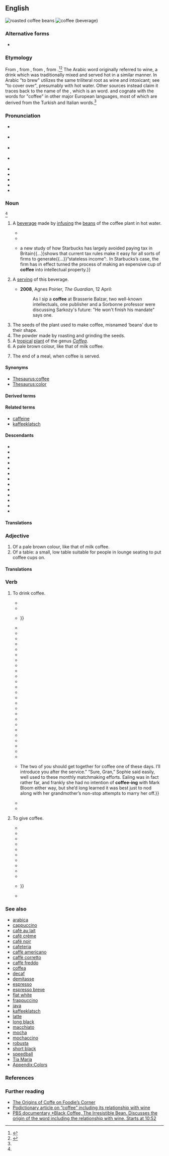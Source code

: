 {{also|coffée}}
==English==
{{wikipedia}}
[[Image:Roasted coffee beans.jpg|thumb|roasted coffee beans]]
[[Image:A small cup of coffee.JPG|thumb|coffee (beverage)]]

===Alternative forms===
* {{alter|en|coffée||rare}}

===Etymology===
From {{bor|en|nl|koffie|t=coffee}}, from {{der|en|it|caffè|t=coffee}}, from {{der|en|ota|قهوه|tr=kahve||coffee}}, from {{der|en|ar|قَهْوَة||coffee, a brew}}.<ref name="OnlineED">{{R:Online Etymology Dictionary|entry=coffee}}</ref><ref name="OxfordED">{{R:OED Online|entry=coffee|pos=n|id=35784|date=June 2021}}</ref> The Arabic word originally referred to wine, a drink which was traditionally mixed and served hot in a similar manner. In Arabic "to brew" utilizes the same triliteral root as wine and intoxicant; see {{ar-root|خ|م|ر|nocat=1}} "to cover over", presumably with hot water. Other sources instead claim it traces back to the name of the {{w|Kingdom of Kaffa|Kaffa region of Ethiopia}}, which is an {{der|en|omv}} word. {{doublet|en|café|caffè}} and cognate with the words for "coffee" in other major European languages, most of which are derived from the Turkish and Italian words.<ref name="OxfordED"/>
{{root|en|ar|ق ه ي}}

===Pronunciation===
* {{a|RP}} {{IPA|en|/ˈkɒ.fi/}}
* {{a|Conservative RP|dated}} {{IPA|en|/ˈkɔː.fɪ/}}
* {{a|GA}} {{IPA|en|/ˈkɔ.fi/}}
* {{a|cot-caught|Canada}} {{IPA|en|/ˈkɑ.fi/}}
* {{homophones|en|coughy}}
* {{rhymes|en|ɒfi|ɔːfi|s1=2}}
* {{audio|en|En-uk-coffee.ogg|Audio (UK)}}
* {{audio|en|en-us-coffee.ogg|Audio (US)}}
* {{hyphenation|en|cof|fee}}

===Noun===
{{en-noun|~}} {{defdate|from 1598}} <ref name="OxfordED"/>

# {{lb|en|uncountable}} A [[beverage]] made by [[infuse|infusing]] the [[bean]]s of the coffee plant in hot water.
#* {{RQ:Burton Melancholy|part=II|section=5|member=1|subsection=v|passage=The Turks have a drink called '''coffa''' (for they use no wine), so named of a berry as black as soot, and as bitter{{nb...}}, which they sip still of, and sup as warm as they can suffer{{nb...}}.}}
#* {{RQ:Chambers Younger Set|IV|passage="He was here," observed Drina composedly, "and father was angry with him." ¶ "What?" exclaimed Eileen. "When?" ¶ "This morning, before father went downtown." ¶ Both Selwyn and Lansing cut in coolly, dismissing the matter with a careless word or two; and '''coffee''' was served&mdash;cambric tea in Drina's case.}}
#* {{quote-journal|en|date=2013-06-22|volume=407|issue=8841|page=68|magazine={{w|The Economist}}
|title=[http://www.economist.com/news/finance-and-economics/21579860-g8-pledges-tackle-three-ts-t-time T time]
|passage={{...}}a new study of how Starbucks has largely avoided paying tax in Britain{{...}}shows that current tax rules make it easy for all sorts of firms to generate{{...}}“stateless income”:{{nb...}}. In Starbucks’s case, the firm has in effect turned the process of making an expensive cup of '''coffee''' into intellectual property.}}
# {{lb|en|countable}} A [[serving]] of this beverage.
#* '''2008''', Agnes Poirier, ''The Guardian'', 12 April:
#*: As I sip a '''coffee''' at Brasserie Balzar, two well-known intellectuals, one publisher and a Sorbonne professor were discussing Sarkozy's future: "He won't finish his mandate" says one.
# The seeds of the plant used to make coffee, misnamed ‘beans’ due to their shape.
# The powder made by roasting and grinding the seeds.
# A [[tropical]] [[plant]] of the genus ''[[Coffea]]''.
# A pale brown colour, like that of milk coffee.
#: {{color panel|6F4E37}}
# The end of a meal, when coffee is served.
#: {{ux|en|He did not stay for '''coffee'''.}}

====Synonyms====
* [[Thesaurus:coffee]]
* [[Thesaurus:color]]

====Derived terms====
{{col4|en
|black coffee
|coffee and cake
|coffee bag
|coffee bar
|coffee bean
|coffee break
|coffee cake
|coffee cup
|coffee essence
|coffee grinder
|coffee klatch
|coffee machine
|coffee maker
|coffee mill
|coffee morning
|coffee pod
|coffee pot
|coffee room
|coffee royal
|coffee rust
|coffee senna
|coffee shop
|coffee spoon
|coffee table
|coffee table book
|coffee talk
|coffeehouse
|coffeetini
|coffee tree
|dalgona coffee
|drip coffee
|filter coffee
|Gaelic coffee
|iced coffee
|instant coffee
|Irish coffee
|Kentucky coffeetree
|power coffee
|that and a nickel will buy you a cup of coffee
|Turkish coffee
|wake up and smell the coffee
|chicory coffee|civet coffee|coffee and cakes|coffee au lait|coffee berry|coffee bowl|coffee bush|coffee cabinet|coffee culture|coffee extract|coffee glass|coffee ground|coffee ground vomiting|coffee ground vomitus|coffee grounds|coffee house|coffee klatsch|coffee leaf rust|coffee liqueur|coffee making|coffee milk|coffee money|coffee palace|coffee pause|coffee plunger|coffee potful|coffee roll|coffee-and|coffee-cup|coffee-glass|coffee-house|coffee-kettle|coffee-mill|coffee-pot|coffee-potful|coffee-table book|cold brew coffee|cowboy coffee|cup of coffee|dandelion coffee|French coffee|power coffee|regular coffee|Scotch coffee|suspended coffee|that and a dollar will get you a cup of coffee|that and twenty-five cents will get you a cup of coffee|third-wave coffee|variegated coffee bug|white coffee}}

====Related terms====
* [[caffeine]]
* [[kaffeeklatsch]]

====Descendants====
{{desc-top}}
* {{desc|tpi|kopi}}
* {{desctree|bor=1|my|ကော်ဖီ}}
* {{desc|bor=1|mnw|ကဝ်ဖှဳ}}
* {{desc|bor=1|gu|કૉફી}}
* {{desc|bor=1|ha|kṑfī}}
* {{desctree|bor=1|hi|कॉफ़ी}}
* {{desc|bor=on|ko|커피}}
* {{desc|sks|kopi|bor=1}}
* {{desc|mr|काफी|bor=1}}
* {{desc|bor=1|mh|ko̧pe}}
* {{desc|bor=1|nv|gohwééh}}
* {{desc|bor=1|gd|cofaidh}}
* {{desc|cy|bor=1|coffi}}
{{desc-bottom}}

====Translations====
{{see translation subpage|Noun}}

===Adjective===
{{en-adj|-}}

# Of a pale brown colour, like that of milk coffee.
# Of a table: a small, low table suitable for people in lounge seating to put coffee cups on.

====Translations====
{{see translation subpage|Adjective}}

===Verb===
{{en-verb|pres_ptc2=coffee-ing|past2=coffee'd|past3=coffee-ed}}

# {{lb|en|intransitive}} To drink coffee.
#* {{quote-book|en|year=1839|author=Thomas Chandler Haliburton|title=The Clockmaker|passage=I rushed into my cabin, '''coffeed''', wined, and went to bed sobbing.}}
#* {{quote-book|en|editor={{w|Clement Kinloch-Cooke}}|title=A Memoir of Her Royal Highness Princess Mary Adelaide, Duchess of Teck: Based on Her Private Diaries and Letters|year=1900|page=224|passage=In the afternoon with Hilda and suite in three ''Einspänner'' to just beyond Pontresina; we got out and crossed the bridge over the Bernina to Sans Souci Café, where we '''''coffee''’''d'''''.}}
#* {{quote-journal|en|journal=Pearson’s Magazine|year=1912|page=225|passage=We had '''coffee’d''' with the scoundrel{{...}}}}
#* {{quote-journal|en|author=Ellen Snebley|title=Teapot Tattle|journal=Santa Ana Journal|volume=1|issue=52|location=Santa Ana, Calif.|date=29 June 1935|page=eight|pageurl=https://archive.org/details/csta_000052/page/n7/mode/1up|passage=Mr. and Mrs. Ted Craig (he{{sic}} speaker of the assembly) emerging from a popular drive-in after having sandwiched and '''coffeed''' .&nbsp;.&nbsp;.}}
#* {{quote-book|en|editor=Ralph Straus|title=Sala: The Portrait of an Eminent Victorian|year=1942|page=228|passage=When Sala sits for Lambeth, then what can’t the House discuss? / He has '''coffee’d''' with the Moslem, he has tea’d it with the Russ; / He can analyze the natives from Granada to New York; / He has tasted pumpkin squashes! he can speak the tongue of Cork.}}
#* {{quote-book|en|title=Journal of François Mignon|date=24 January 1956|page=7794|passage=I '''coffee-ed''' with your girl friend this morning, her daughter having long since gone to town to make some final arrangements about a Catholic Daughters' frolic for tonight.}}
#* {{quote-book|en|author=Thea Astley|authorlink=Thea Astley|title={{w|The Slow Natives}}|year=1965|page=196|passage=He '''coffeed''' and sandwiched along the highway.}}
#* {{quote-journal|en|journal=Western Fisheries|year=1969|page=51|passage=A while back while '''coffee-ing''' with friends, the men were discussing new water tanks, the different makes, costs, etc.}}
#* {{quote-journal|en|journal=Audience|year=1972|page=80|passage=It embarrassed Glover that when his wife '''coffee’d''' with a neighbor in the kitchen she had to leave the oven going with the door open to keep the place livable.}}
#* {{quote-book|en|title=Experiences in Rural Mental Health: Developing Citizen Participation|year=1973|page=25|passage=We sat and '''coffee’d''' with people in the living room.}}
#* {{quote-book|en|author=William Goldman|authorlink=William Goldman|title=[[w:Magic (novel)|Magic]]|location=New York, N.Y.|publisher=Delacorte Press|year=1976|page=10|isbn=0-440-05159-2|passage=“Can I at least make you some coffee?” “I’m not in the habit of '''coffee-ing''' with strange women.”}}
#* {{quote-journal|en|journal=Telephone Engineer & Management|year=1976|page=56|passage=Jack Herington “'''coffee-d'''” with delegates on Wednesday morning.}}
#* {{quote-book|en|author=Robert H. Morneau|author2=Robert R. Rockwell|title=Sex, Motivation, and the Criminal Offender|year=1980|page=136|passage=She took care of a modest house, “'''coffee’d'''” with her neighbors while the husband slept late in the mornings.}}
#* {{quote-book|en|author=Daisy Hepburn|chapter=The Farmer|title=Lead, Follow Or Get Out of the Way!|location=Ventura, Calif.|publisher=Regal Books|year=1982|page=98|pageurl=https://archive.org/details/leadfolloworgeto00hep_co8/page/98/mode/1up|passage=While watching television or '''coffee-ing''' with a neighbor tape all your wonderful stuff onto 8½-by-11-inch sheets of paper.}}
#* {{quote-journal|en|journal=Horseless Carriage Gazette|year=1983|page=14|passage=We '''coffee’d''' in a park, we found a stream and pond for lunch and for Mike Roberts to shoot Stanley’s siphoning water and sort of bumped and lazed along on roads with Brete Hart and Mark Twain names.}}
#* {{quote-book|en|author=Rachel Cohn|authorlink=Rachel Cohn|title=[[w:Gingerbread (Cohn novel)|Gingerbread]]|publisher=[[w:Simon & Schuster|Simon & Schuster Books for Young Readers]]|year=2002|pages=64–65|isbn=0-689-84337-2|passage=“At least my parents stick around!” I said back as I paced. I instantly regretted my comeback but that’s the thing about unkind words: You can try to undo the damage, but (a) it’s hard when you’re all '''coffee-ed''' up, and (b) you can’t take it back, ever.}}
#* {{quote-book|en|author=Larry Baker|title=Athens, America|publisher=First Coast Books|year=2005|page=252|isbn=0-9755724-0-7|passage=They had been at the HyVee deli that night, '''coffee’ed''' up and continuing a late night discussion of angels on the heads of pins, or whatever Episcopalians discuss, three wise men who had walked out of the HyVee to enjoy the warm September air,{{nb...}}.}}
#* {{quote-book|en|author=Rebecca Schoenkopf|title=Commie Girl in the OC|location=London; New York|publisher=Verso|year=2008|pages=11–12|isbn=9781844672585|passage=The country club where we '''coffee’d''' was hushed, even desolate on a rainy morning—the dark woods you would expect, the sweet selection of teas.}}
#* {{quote-book|en|author=Jeff Collignon|title=The Glass Eye of Hell|year=2010|page=160|isbn=978-0-557-31841-4|passage=Stopped at a 7/eleven, '''coffee-ed''' up, washed down four dex, hit the Interstate.}}
#* {{quote-book|en|year=2010|author=Patrick Day|title=Too Late in the Afternoon: One Man's Triumph Over Depression|passage=It was exactly 11 a.m. We had been '''coffeeing''' for one hour, and our coffee cups were empty.}}
#* {{quote-book|en|author=N.S. David|title=TLC (Tranquility Logistics Corporation)|publisher={{w|AuthorHouse}}|year=2010|page=31|isbn=978-1-4520-5105-5|passage=Very little was spoken as they '''coffee-ed''' up and she cut the peppers.}}
#* {{quote-book|en|author=Terrence Douglas|chapter=Dead Princess|title=Does a Footstep Linger?|location=Bloomington, Ind.|publisher=[[w:iUniverse|iUniverse, Inc.]]|year=2011|page=55|isbn=978-1-4620-3852-7|passage=Woke to Ravel’s ''Pavane For Dead Princess'', / '''Coffee-ed''' with Simone’s ''I Get Along Without You Very Well'' – of course I do.}}
#* {{quote-book|en|author=Kat Meads|title=2:12 a.m.|location=Nacogdoches, Tex.|publisher={{w|Stephen F. Austin State University}} Press|year=2013|page=65|passage=I, myself, have been awake since three, dressed since four, '''coffee-ed''' up since five.}}
#* {{quote-book|en|author=Bett Taylor|chapter=The Operation|title=Coffee Breaks, Short Stories and Poems|publisher={{w|Xlibris}}|year=2013|page=113|isbn=978-1-4836-0761-0|passage=“Hi! Didn’t think you would be '''coffee-ing''' again. Out and about so soon after your op?”}}
#* {{quote-book|en|author=Johnny D. Boggs|title=Hard Winter: A Western Story|publisher={{w|Skyhorse Publishing}}|year=2013|passage=Well, one morning after I had '''coffee-ed''' up and went to fork hay into the corrals, I spied a rider.}}
#* {{quote-book|en|author=Wednesday Martin|authorlink=Wednesday Martin|chapter=Introduction|title=Primates of Park Avenue: A Memoir|publisher={{w|Simon & Schuster}}|year=2015|page=8|passage=From my base camp, I went to Mommy & Me groups, applied to exclusive music classes, wrangled with nannies, '''coffee’d''' with other mothers, and “auditioned” at preschools, for my firstborn son and then his little brother.}}
#* {{quote-book|en|author=Doug Jordan|title=The Maxim Chronicles: A Year with a Champion Poodle|publisher=AFS Publishing|year=2016|page=181|isbn=978-1-365-20018-2|passage=Madelyn was awake around 6:30 but she was only six months old and had not yet developed pre-Christmas excitement; Michael got her changed and bottled up (and himself '''coffee-ed''' up) well before anybody else stirred.}}
#* {{quote-book|en|author=Melanie Dimmitt|title=Special: Antidotes to the Obsessions That Come with a Child’s Disability|publisher=Ventura Press|year=2019|isbn=978-1-920727-33-8|passage=‘Especially when it’s something you can’t change, looking to where someone else is and trying to compare is only going to make you feel that sense of crushing disappointment, or feeling like you’re so far away from what you would have ideally wanted,’ says Cassie Mendoza-Jones, the kinesiologist we '''coffee’d''' with in Chapter 7.}}
#* {{quote-book|en|author=Rebecca Crowley|title=Off the Record|series=The London Phoenix Series|publisher=Tule Publishing|year=2020|isbn=978-1-951190-81-1|passage=“{{...|nospace=1}}The two of you should get together for coffee one of these days. I’ll introduce you after the service.” “Sure, Gran,” Sophie said easily, well used to these monthly matchmaking efforts. Ealing was in fact rather far, and frankly she had no intention of '''coffee-ing''' with Mark Bloom either way, but she’d long learned it was best just to nod along with her grandmother’s non-stop attempts to marry her off.}}
#* {{quote-book|en|author=Diane E. Peeling|chapter=I Am|title=Connected Life Awareness|publisher=Strategic Book Publishing & Rights|year=2021|page=6|isbn=978-1-68235-294-6|passage=I am glad you didn’t yell at me when I dinged your car, I am glad you taught me to cook for large groups, I am glad that we '''coffee’d''' until all hours.}}
#* {{quote-web|en|work={{w|The Jerusalem Post}}|url=https://www.jpost.com/israel-news/three-ladies-three-lattes-still-coffee-ing-after-all-these-years-656966|date=28 January 2021|passage=Three Ladies, Three Lattes: Still '''coffee-ing''' after all these years}}
# {{lb|en|transitive}} To give coffee.
#* {{quote-journal|en|title=City’s Veteran Firemen. New Year Reception. The Rooms of the Association Filled with Guests. Reminiscences, Reunion, and Refreshments,<!--sic-->|journal=The Pittsfield Sun|volume=97|issue=26|location=Pittsfield, Mass.|date=7 January 1897|page=7|pageurl=https://www.newspapers.com/newspage/531301600/|passage=The association of veteran firemen, which has a membership of 200, kept open house for New Year callers, and all comers were bountifully sandwiched and '''coffeed'''.}}
#* {{quote-journal|en|author=Dumas Malone|title=The Ring and the Red Triangle: How the Men Who Wear the New Insignia Go With the Army|journal=The Macon Daily Telegraph|location=Macon, Ga.|date=11 November 1917|section=first section, article section “The Ever-Ready Hut”|page=four|pageurl=https://www.newspapers.com/newspage/826890318/|passage=Here at Camp Wheeler we “'''coffeed'''” and “sandwiched” the drafted men when they came from Camp Gordon several weeks ago, and the men from Camp Pike more recently.}}
#* {{quote-book|en|author=Howard W[allace] Peak|title=A Ranger of Commerce or 52 Years on the Road|year=1929|page=87|passage=There we were met by enterprising citizens and '''coffeed''' and sandwiched by pretty girls.}}
#* {{quote-journal|en|title=Who Clipped the Soldiers’—Hair?|journal=Harrisburg Telegraph|volume=CXII|issue=206|location=Harrisburg, Pa.|date=31 August 1942|section=second section|page=9|pageurl=https://www.newspapers.com/newspage/42897648/|passage=Five soldiers had been sandwiched and '''coffeed''' at the Elks canteen, were a little short of money, needed haircuts.}}
#* {{quote-journal|en|author=Charles House|title=Charlie Pauses at 75-Mile Mark To Recount Latest Adventures|journal=Appleton Post-Crescent|volume=LI|issue=88|location=Appleton-Neenah-Menasha, Wis.|date=7 October 1959|section=section “Coffee Break”|page=A16|pageurl=https://www.newspapers.com/newspage/287741321/|passage=I write this on the kitchen table at the home of the kind Mr. and Mrs. Lloyd Ebert, who sandwiched and '''coffee’d''' me.}}
#* {{quote-journal|en|author=Gene Cowles|journal=Valley Times|volume=27|issue=246|location=San Fernando Valley, Calif.|date=13 October 1964|page=15|pageurl=https://www.newspapers.com/newspage/580453739/|passage=Mrs. Robert (Helen) Adickes, of Flintridge, mate of the chairman of the Pilots For Goldwater committee, was in there pitching as usual seeing that everyone was fed and '''coffeed''' or, in the case of the young colts and fillies, sandwiched and popped.}}
#* {{quote-journal|en|journal=Pamphlets on Forestry in California|year=1973|page=225|passage=Ray Hughes and Shirley and Martin Johnson, new owners of “John and Mable’s,<!--sic (quotation mark)--> “'''coffeed'''” me and listened to my story.}}
#* {{quote-journal|en|author=Kathleen Merryman|title=Freedom Train fires up parties|journal=The Billings Gazette|volume_plain=90th year|issue=165|location=Billings, Mont.|date=14 October 1975|page=11-A|pageurl=https://www.newspapers.com/newspage/413190549/|passage=Hostesses like Laurie McCormack, who’s used to keeping politicians, press and businessmen '''coffeed''' and sandwiched on special visits to the train, sat back and let Jay Montague and other merchants reverse roles.}}
#* {{quote-journal|en|author=Joan Flanagan|title=cassidy’s mob|journal=The Sydney Morning Herald|issue=43,275|date=28 August 1976|page=14|pageurl=https://www.newspapers.com/newspage/122643430/|passage=“In the daytimes, he fixes things for people,” I said, “and in return they keep him sandwiched and '''coffeed'''.”}}
#* {{quote-book|en|author=Terry C. Johnston|authorlink=Terry C. Johnston|title=Wolf Mountain Moon: The Fort Peck Expedition, the Fight at Ash Creek, and the Battle of the Butte—January 8, 1877|publisher={{w|Bantam Books}}|year=1997|page=397|passage=They fed him and '''coffee’d''' him and kept him talking until his throat was sore and it had been long dark for hours.}}
#* {{quote-book|en|editor=Michael F. Anderson|title=A Gathering of Grand Canyon Historians: Ideas, Arguments, and First-Person Accounts: Proceedings of the Inaugural Grand Canyon History Symposium, January 2002|publisher=Grand Canyon Association|year=2005|page=55|isbn=0-938216-83-X|passage=That afternoon at the House Rock Valley Store, the time John Schoppmann '''coffeed''' me and Bob,{{...}}}}
#* {{quote-book|en|author=Steve Ulfelder|chapter=58|title=Wolverine Bros. Freight & Storage: A Conway Sax Mystery|publisher=Minotaur Books|year=2014|page=305|isbn=978-1-250-02811-2|passage=You all fed me and '''coffee’d''' me and warmed me up.}}

===See also===
{{col-top|4}}
* [[arabica]]
* [[cappuccino]]
* [[café au lait]]
* [[café crème]]
* [[café noir]]
* [[cafeteria]]
* [[caffè americano]]
* [[caffè corretto]]
* [[caffè freddo]]
* [[coffea]]
* [[decaf]]
* [[demitasse]]
* [[espresso]]
* [[espresso breve]]
* [[flat white]]
* [[frappuccino]]
* [[java]]
* [[kaffeeklatsch]]
* [[latte]]
* [[long black]]
* [[macchiato]]
* [[mocha]]
* [[mochaccino]]
* [[robusta]]
* [[short black]]
* [[speedball]]
* [[Tia Maria]]
* [[Appendix:Colors]]
{{bottom}}

===References===
<references/>

===Further reading===
* [https://web.archive.org/web/20070416120143/http://groups.msn.com/FoodiesCorner/coffeeorigins.msnw The Origins of Coffe on Foodie’s Corner]
* [http://podictionary.com/?p=83 Podictionary article on “coffee” including its relationship with wine]
* [http://www.youtube.com/watch?v=TTDy-L0NKIg&t=10m52s PBS documentary *Black Coffee, The Irresistible Bean. Discusses the origin of the word including the relationship with wine. Starts at 10:52]

{{C|en|Browns|Coffee|Colors|Madder family plants}}